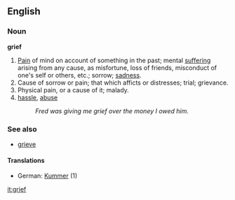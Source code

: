 ==English==

===Noun===
'''grief'''
# [[Pain]] of mind on account of something in the past; mental [[suffer]]ing arising from any cause, as misfortune, loss of friends, misconduct of one's self or others, etc.; sorrow; [[sad]]ness.
# Cause of sorrow or pain; that which afficts or distresses; trial; grievance.
# Physical pain, or a cause of it; malady.
# [[hassle]], [[abuse]]
#:''Fred was giving me grief over the money I owed him.''

===See also===
*[[grieve]]

====Translations====
* German: [[Kummer]] (1)

[[it:grief]]